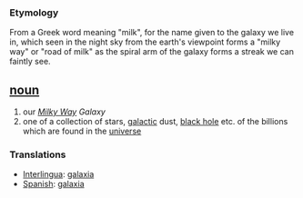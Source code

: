 === Etymology ===
From a Greek word meaning "milk", for the name given to the galaxy we live in, which seen in the night sky from the earth's viewpoint forms a "milky way" or "road of milk" as the spiral arm of the galaxy  forms a streak we can faintly see. 

== [[noun]] ==
# our ''[[Milky Way]] Galaxy''
# one of a collection of stars, [[galactic]] dust, [[black hole]] etc.  of the billions which are found in the [[universe]]

=== Translations ===
*[[Interlingua]]: [[galaxia]]
*[[Spanish]]: [[galaxia]]